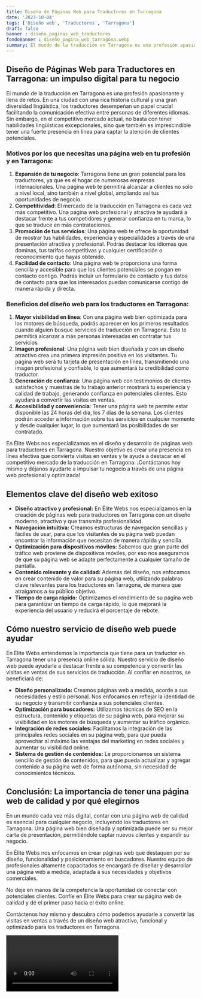 ```yaml
---
title: Diseño de Páginas Web para Traductores en Tarragona
date: '2023-10-04'
tags: ['Diseño web', 'Traductores', 'Tarragona']
draft: false
banner : diseño_paginas_web_traductores
fondoBanner : diseño_pagina_web_tarragona.webp
summary: El mundo de la traducción en Tarragona es una profesión apasionante y llena de retos. En una ciudad con una rica historia cultural y una gran diversidad lingüística, los traductores desempeñan un papel crucial facilitando la comunicación efectiva entre personas de diferentes idiomas. Sin embargo, en el competitivo mercado actual, no basta con tener habilidades lingüísticas excepcionales, sino que también es imprescindible tener una fuerte presencia en línea para captar la atención de clientes potenciales.
---
```


## Diseño de Páginas Web para Traductores en Tarragona: un impulso digital para tu negocio

El mundo de la traducción en Tarragona es una profesión apasionante y llena de retos. En una ciudad con una rica historia cultural y una gran diversidad lingüística, los traductores desempeñan un papel crucial facilitando la comunicación efectiva entre personas de diferentes idiomas. Sin embargo, en el competitivo mercado actual, no basta con tener habilidades lingüísticas excepcionales, sino que también es imprescindible tener una fuerte presencia en línea para captar la atención de clientes potenciales.

### Motivos por los que necesitas una página web en tu profesión y en Tarragona:

1. **Expansión de tu negocio**: Tarragona tiene un gran potencial para los traductores, ya que es el hogar de numerosas empresas internacionales. Una página web te permitirá alcanzar a clientes no solo a nivel local, sino también a nivel global, ampliando así tus oportunidades de negocio.
2. **Competitividad**: El mercado de la traducción en Tarragona es cada vez más competitivo. Una página web profesional y atractiva te ayudará a destacar frente a tus competidores y generar confianza en tu marca, lo que se traduce en más contrataciones.
3. **Promoción de tus servicios**: Una página web te ofrece la oportunidad de mostrar tus habilidades, experiencia y especialidades a través de una presentación atractiva y profesional. Podrás destacar los idiomas que dominas, tus tarifas competitivas y cualquier certificación o reconocimiento que hayas obtenido.
4. **Facilidad de contacto**: Una página web te proporciona una forma sencilla y accesible para que los clientes potenciales se pongan en contacto contigo. Podrás incluir un formulario de contacto y tus datos de contacto para que los interesados puedan comunicarse contigo de manera rápida y directa.

### Beneficios del diseño web para los traductores en Tarragona:

1. **Mayor visibilidad en línea**: Con una página web bien optimizada para los motores de búsqueda, podrás aparecer en los primeros resultados cuando alguien busque servicios de traducción en Tarragona. Esto te permitirá alcanzar a más personas interesadas en contratar tus servicios.
2. **Imagen profesional**: Una página web bien diseñada y con un diseño atractivo crea una primera impresión positiva en los visitantes. Tu página web será tu tarjeta de presentación en línea, transmitiendo una imagen profesional y confiable, lo que aumentará tu credibilidad como traductor.
3. **Generación de confianza**: Una página web con testimonios de clientes satisfechos y muestras de tu trabajo anterior mostrará tu experiencia y calidad de trabajo, generando confianza en potenciales clientes. Esto ayudará a convertir las visitas en ventas.
4. **Accesibilidad y conveniencia**: Tener una página web te permite estar disponible las 24 horas del día, los 7 días de la semana. Los clientes podrán acceder a información sobre tus servicios en cualquier momento y desde cualquier lugar, lo que aumentará las posibilidades de ser contratado.

En Élite Webs nos especializamos en el diseño y desarrollo de páginas web para traductores en Tarragona. Nuestro objetivo es crear una presencia en línea efectiva que convierta visitas en ventas y te ayude a destacar en el competitivo mercado de la traducción en Tarragona. ¡Contáctanos hoy mismo y déjanos ayudarte a impulsar tu negocio a través de una página web profesional y optimizada!

<GifSeo />

<Cta />

## Elementos clave del diseño web exitoso

- **Diseño atractivo y profesional:** En Élite Webs nos especializamos en la creación de páginas web para traductores en Tarragona con un diseño moderno, atractivo y que transmita profesionalidad.
- **Navegación intuitiva:** Creamos estructuras de navegación sencillas y fáciles de usar, para que los visitantes de su página web puedan encontrar la información que necesitan de manera rápida y sencilla.
- **Optimización para dispositivos móviles:** Sabemos que gran parte del tráfico web proviene de dispositivos móviles, por eso nos aseguramos de que su página web se adapte perfectamente a cualquier tamaño de pantalla.
- **Contenido relevante y de calidad:** Además del diseño, nos enfocamos en crear contenido de valor para su página web, utilizando palabras clave relevantes para los traductores en Tarragona, de manera que atraigamos a su público objetivo.
- **Tiempo de carga rápido:** Optimizamos el rendimiento de su página web para garantizar un tiempo de carga rápido, lo que mejorará la experiencia del usuario y reducirá el porcentaje de rebote.

## Cómo nuestro servicio de diseño web puede ayudar

En Élite Webs entendemos la importancia que tiene para un traductor en Tarragona tener una presencia online sólida. Nuestro servicio de diseño web puede ayudarle a destacar frente a su competencia y convertir las visitas en ventas de sus servicios de traducción. Al confiar en nosotros, se beneficiará de:

- **Diseño personalizado:** Creamos páginas web a medida, acorde a sus necesidades y estilo personal. Nos enfocamos en reflejar la identidad de su negocio y transmitir confianza a sus potenciales clientes.
- **Optimización para buscadores:** Utilizamos técnicas de SEO en la estructura, contenido y etiquetas de su página web, para mejorar su visibilidad en los motores de búsqueda y aumentar su tráfico orgánico.
- **Integración de redes sociales:** Facilitamos la integración de las principales redes sociales en su página web, para que pueda aprovechar al máximo las ventajas del marketing en redes sociales y aumentar su visibilidad online.
- **Sistema de gestión de contenidos:** Le proporcionamos un sistema sencillo de gestión de contenidos, para que pueda actualizar y agregar contenido a su página web de forma autónoma, sin necesidad de conocimientos técnicos.

## Conclusión: La importancia de tener una página web de calidad y por qué elegirnos

En un mundo cada vez más digital, contar con una página web de calidad es esencial para cualquier negocio, incluyendo los traductores en Tarragona. Una página web bien diseñada y optimizada puede ser su mejor carta de presentación, permitiéndole captar nuevos clientes y expandir su negocio.

En Élite Webs nos enfocamos en crear páginas web que destaquen por su diseño, funcionalidad y posicionamiento en buscadores. Nuestro equipo de profesionales altamente capacitados se encargará de diseñar y desarrollar una página web a medida, adaptada a sus necesidades y objetivos comerciales.

No deje en manos de la competencia la oportunidad de conectar con potenciales clientes. Confíe en Élite Webs para crear su página web de calidad y dé el primer paso hacia el éxito online.

Contáctenos hoy mismo y descubra cómo podemos ayudarle a convertir las visitas en ventas a través de un diseño web atractivo, funcional y optimizado para los traductores en Tarragona.

<Video />

<CtaBot job='Traductores' city='Tarragona'/>

<Gmaps query='Tarragona+españa+maps' />